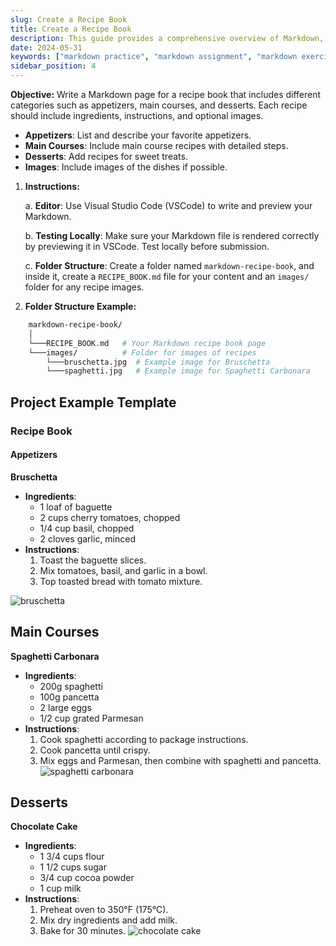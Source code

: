 ```yaml
---
slug: Create a Recipe Book
title: Create a Recipe Book
description: This guide provides a comprehensive overview of Markdown, including Extended and Advanced syntaxes, best practices for writing clear and effective technical content, and tips for organizing, structuring, and formatting your documents. Whether you're new to Markdown or looking to refine your skills, this guide will help you master the essentials and produce professional-quality documentation
date: 2024-05-31
keywords: ["markdown practice", "markdown assignment", "markdown exercise", "markdown recipe book", "markdown recipe book page"]
sidebar_position: 4
---
```


**Objective:** Write a Markdown page for a recipe book that includes different categories such as appetizers, main courses, and desserts. Each recipe should include ingredients, instructions, and optional images.

- **Appetizers**: List and describe your favorite appetizers.
- **Main Courses**: Include main course recipes with detailed steps.
- **Desserts**: Add recipes for sweet treats.
- **Images**: Include images of the dishes if possible.

1. **Instructions:**

   a. **Editor**: Use Visual Studio Code (VSCode) to write and preview your Markdown.

   b. **Testing Locally**: Make sure your Markdown file is rendered correctly by previewing it in VSCode. Test locally before submission.
  
   c. **Folder Structure**: Create a folder named `markdown-recipe-book`, and inside it, create a `RECIPE_BOOK.md` file for your content and an `images/` folder for any recipe images.

2. **Folder Structure Example:**

```bash showLineNumbers{1-8}
    markdown-recipe-book/
    │
    └───RECIPE_BOOK.md   # Your Markdown recipe book page
    └───images/          # Folder for images of recipes
        └───bruschetta.jpg  # Example image for Bruschetta
        └───spaghetti.jpg   # Example image for Spaghetti Carbonara
```

## Project Example Template
### Recipe Book
#### Appetizers

**Bruschetta**

- **Ingredients**:
  - 1 loaf of baguette
  - 2 cups cherry tomatoes, chopped
  - 1/4 cup basil, chopped
  - 2 cloves garlic, minced
- **Instructions**:
    1. Toast the baguette slices.
    2. Mix tomatoes, basil, and garlic in a bowl.
    3. Top toasted bread with tomato mixture.


![bruschetta](https://paper-attachments.dropboxusercontent.com/s_59B55ADBAB7D7A55670C584A21EC6F04D6D50E31AA6DC372D704E4BE635F2ECA_1726483437774_file.jpeg)

## Main Courses

**Spaghetti Carbonara**

- **Ingredients**:
  - 200g spaghetti
  - 100g pancetta
  - 2 large eggs
  - 1/2 cup grated Parmesan
- **Instructions**:
    1. Cook spaghetti according to package instructions.
    2. Cook pancetta until crispy.
    3. Mix eggs and Parmesan, then combine with spaghetti and pancetta.
![spaghetti carbonara](https://paper-attachments.dropboxusercontent.com/s_59B55ADBAB7D7A55670C584A21EC6F04D6D50E31AA6DC372D704E4BE635F2ECA_1726483461773_file.jpeg)

## Desserts

**Chocolate Cake**

- **Ingredients**:
  - 1 3/4 cups flour
  - 1 1/2 cups sugar
  - 3/4 cup cocoa powder
  - 1 cup milk
- **Instructions**:
    1. Preheat oven to 350°F (175°C).
    2. Mix dry ingredients and add milk.
    3. Bake for 30 minutes.
![chocolate cake](https://paper-attachments.dropboxusercontent.com/s_59B55ADBAB7D7A55670C584A21EC6F04D6D50E31AA6DC372D704E4BE635F2ECA_1726483492041_file.jpeg)

